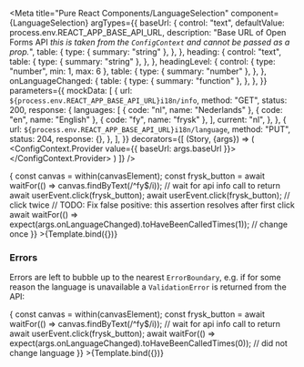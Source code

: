 



<Meta
  title="Pure React Components/LanguageSelection"
  component={LanguageSelection}
  argTypes={{
    baseUrl: {
      control: "text",
      defaultValue: process.env.REACT_APP_BASE_API_URL,
      description:
        "Base URL of Open Forms API *this is taken from the `ConfigContext` and cannot be passed as a prop.*",
      table: {
        type: { summary: "string" },
      },
    },
    heading: {
      control: "text",
      table: {
        type: { summary: "string" },
      },
    },
    headingLevel: {
      control: { type: "number", min: 1, max: 6 },
      table: {
        type: { summary: "number" },
      },
    },
    onLanguageChanged: {
      table: {
        type: { summary: "function" },
      },
    },
  }}
  parameters={{
    mockData: [
      {
        url: `${process.env.REACT_APP_BASE_API_URL}i18n/info`,
        method: "GET",
        status: 200,
        response: {
          languages: [
            { code: "nl", name: "Nederlands" },
            { code: "en", name: "English" },
            { code: "fy", name: "frysk" },
          ],
          current: "nl",
        },
      },
      {
        url: `${process.env.REACT_APP_BASE_API_URL}i18n/language`,
        method: "PUT",
        status: 204,
        response: {},
      },
    ],
  }}
  decorators={[
  (Story, {args}) => (
    <ConfigContext.Provider value={{ baseUrl: args.baseUrl }}>
      <Story />
    </ConfigContext.Provider>
  )
  ]}
/>



<Canvas>
  <Story name="Default"
    play={async ({args, canvasElement}) => {
    const canvas = within(canvasElement);
    const frysk_button = await waitFor(() => canvas.findByText(/^fy$/i)); // wait for api info call to return
    await userEvent.click(frysk_button);
    await userEvent.click(frysk_button); // click twice
    // TODO: Fix false positive: this assertion resolves after first click
    await waitFor(() => expect(args.onLanguageChanged).toHaveBeenCalledTimes(1)); // change once
    }}
  >{Template.bind({})}</Story>
</Canvas>

<ArgsTable story="Default" />

### Errors

Errors are left to bubble up to the nearest `ErrorBoundary`, e.g. if for some reason the language is unavailable a `ValidationError` is returned from the API:

<Canvas>
  <Story name="Unavailable language"
    parameters={{
      mockData: [
        {
          url: `${process.env.REACT_APP_BASE_API_URL}i18n/info`,
          method: "GET",
          status: 200,
          response: {
            languages: [
              { code: "nl", name: "Nederlands" },
              { code: "en", name: "English" },
              { code: "fy", name: "frysk" },
            ],
            current: "nl",
          },
        },
        {
          url: `${process.env.REACT_APP_BASE_API_URL}i18n/language`,
          method: "PUT",
          status: 400,
          response: {
            type: "http://localhost:8000/fouten/ValidationError/",
            code: "invalid",
            title: "Invalid input.",
            status: 400,
            detail: "",
            instance: "urn:uuid:41e0174a-efc2-4cc0-9bf2-8366242a4e75",
            invalidParams: [
              {
                name: "code",
                code: "invalid_choice",
                reason: '"fy" is not a valid choice.',
              },
            ],
          },
        },
      ],
    }}
    play={async ({args, canvasElement}) => {
    const canvas = within(canvasElement);
    const frysk_button = await waitFor(() => canvas.findByText(/^fy$/i)); // wait for api info call to return
    await userEvent.click(frysk_button);
    await waitFor(() => expect(args.onLanguageChanged).toHaveBeenCalledTimes(0)); // did not change language
    }}
  >{Template.bind({})}</Story>
</Canvas>
